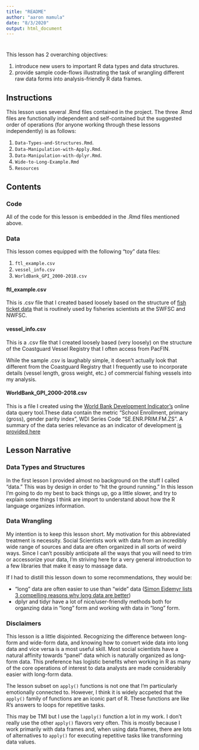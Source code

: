 ```yaml
---
title: "README"
author: "aaron mamula"
date: "8/3/2020"
output: html_document
---
```

# {.tabset .tabset-fade .tabset-pills}

This lesson has 2 overarching objectives:

1. introduce new users to important R data types and data structures.
2. provide sample code-flows illustrating the task of wrangling different raw data forms into analysis-friendly R data frames.

## Instructions

This lesson uses several .Rmd files contained in the project. The three .Rmd files are functionally independent and self-contained but the suggested order of operations (for anyone working through these lessons independently) is as follows: 

1. ```Data-Types-and-Structures.Rmd```. 
2. ```Data-Manipulation-with-Apply.Rmd```.
3. ```Data-Manipulation-with-dplyr.Rmd```.
4. ```Wide-to-Long-Example.Rmd```
5. ```Resources```

## Contents {.tabset}

### Code 

All of the code for this lesson is embedded in the .Rmd files mentioned above.

### Data {.tabset}

This lesson comes equipped with the following "toy" data files:

1. ```ftl_example.csv```
2. ```vessel_info.csv```
3. ```WorldBank_GPI_2000-2018.csv```

#### ftl_example.csv

This is .csv file that I created based loosely based on the structure of [fish ticket data](https://pacfin.psmfc.org/wp-content/uploads/2016/06/PacFIN_Comprehensive_Fish_Tickets.pdf) that is routinely used by fisheries scientists at the SWFSC and NWFSC.


#### vessel_info.csv

This is a .csv file that I created loosely based (very loosely) on the structure of the Coastguard Vessel Registry that I often access from PacFIN.

While the sample .csv is laughably simple, it doesn't actually look that different from the Coastguard Registry that I frequently use to incorporate details (vessel length, gross weight, etc.) of commercial fishing vessels into my analysis.

#### WorldBank_GPI_2000-2018.csv

This is a file I created using the [World Bank Development Indicator's](https://databank.worldbank.org/reports.aspx?source=world-development-indicators#) online data query tool.These data contain the metric "School Enrollment, primary (gross), gender parity index", WDI Series Code "SE.ENR.PRIM.FM.ZS". A summary of the data series relevance as an indicator of development [is provided here](https://www.indexmundi.com/facts/indicators/SE.ENR.PRIM.FM.ZS)

## Lesson Narrative {.tabset}

### Data Types and Structures

In the first lesson I provided almost no background on the stuff I called "data." This was by design in order to "hit the ground running." In this lesson I'm going to do my best to back things up, go a little slower, and try to explain some things I think are import to understand about how the R language organizes information.

### Data Wrangling

My intention is to keep this lesson short. My motivation for this abbreviated treatment is necessity. Social Scientists work with data from an incredibly wide range of sources and data are often organized in all sorts of weird ways. Since I can't possibly anticipate all the ways that you will need to trim or accessorize your data, I'm striving here for a very general introduction to a few libraries that make it easy to massage data.

If I had to distill this lesson down to some recommendations, they would be:

* "long" data are often easier to use than "wide" data ([Simon Ejdemyr lists 3 compelling reasons why long data are better](https://sejdemyr.github.io/r-tutorials/basics/wide-and-long/))
* dplyr and tidyr have a lot of nice/user-friendly methods both for organzing data in "long" form and working with data in "long" form. 

### Disclaimers

This lesson is a little disjointed. Recognizing the difference between long-form and wide-form data, and knowing how to convert wide data into long data and vice versa is a most useful skill. Most social scientists have a natural affinity towards "panel" data which is naturally organized as long-form data. This preference has logistic benefits when working in R as many of the core operations of interest to data analysts are made considerabily easier with long-form data.

The lesson subset on ```apply()``` functions is not one that I'm particularly emotionally connected to. However, I think it is widely accpeted that the ```apply()``` family of functions are an iconic part of R. These functions are like R's answers to loops for repetitive tasks.

This may be TMI but I use the ```lapply()``` function a lot in my work. I don't really use the other ```apply()``` flavors very often. This is mostly because I work primarily with data frames and, when using data frames, there are lots of alternatives to ```apply()``` for executing repetitive tasks like transforming data values.  


